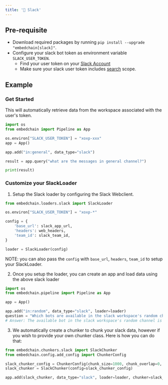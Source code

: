 ```yaml
---
title: '🤖 Slack'
---
```


## Pre-requisite
- Download required packages by running `pip install --upgrade "embedchain[slack]"`.
- Configure your slack bot token as environment variable `SLACK_USER_TOKEN`.
    - Find your user token on your [Slack Account](https://api.slack.com/authentication/token-types)
    - Make sure your slack user token includes [search](https://api.slack.com/scopes/search:read) scope.

## Example

### Get Started

This will automatically retrieve data from the workspace associated with the user's token.

```python
import os
from embedchain import Pipeline as App

os.environ["SLACK_USER_TOKEN"] = "xoxp-xxx"
app = App()

app.add("in:general", data_type="slack")

result = app.query("what are the messages in general channel?")

print(result)
```


### Customize your SlackLoader
1. Setup the Slack loader by configuring the Slack Webclient.
```Python
from embedchain.loaders.slack import SlackLoader

os.environ["SLACK_USER_TOKEN"] = "xoxp-*"

config = {
    'base_url': slack_app_url,
    'headers': web_headers,
    'team_id': slack_team_id,
}

loader = SlackLoader(config)
```

NOTE: you can also pass the `config` with `base_url`, `headers`, `team_id` to setup your SlackLoader.

2. Once you setup the loader, you can create an app and load data using the above slack loader
```Python
import os
from embedchain.pipeline import Pipeline as App

app = App()

app.add("in:random", data_type="slack", loader=loader)
question = "Which bots are available in the slack workspace's random channel?"
# Answer: The available bot in the slack workspace's random channel is the Embedchain bot.
```

3. We automatically create a chunker to chunk your slack data, however if you wish to provide your own chunker class. Here is how you can do that:
```Python
from embedchain.chunkers.slack import SlackChunker
from embedchain.config.add_config import ChunkerConfig

slack_chunker_config = ChunkerConfig(chunk_size=1000, chunk_overlap=0, length_function=len)
slack_chunker = SlackChunker(config=slack_chunker_config)

app.add(slack_chunker, data_type="slack", loader=loader, chunker=slack_chunker)
```